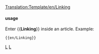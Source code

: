 <noinclude>[[Translation:Template/en/Linking]]</noinclude><noinclude>
</noinclude>
{{en/ambox| type  = content
<!-- | image = WarningIcon.png -->
| text  = <strong>Request</strong><br />Please do not use external image hosting services such as Imageshack or even your own webspace. Also, do not post extremely large pictures, which may break the advanced layouts used.  You can help by uploading any externally linked images you find.
}}<noinclude>

==== usage====
Enter <nowiki>{{</nowiki>'''Linking'''<nowiki>}}</nowiki> inside an article. Example:
<pre>{{en/Linking}}</pre>

[[Category:en/Templates|L]][[Category:en/Message boxes|L]]</noinclude>
